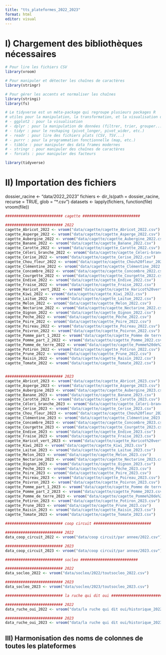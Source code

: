 ```yaml
---
title: "tts_plateformes_2022_2023"
format: html
editor: visual
---
```


# I) Chargement des bibliothèques nécessaires

```r

# Pour lire les fichiers CSV
library(vroom)

# Pour manipuler et détecter les chaînes de caractères
library(stringr)

# Pour gérer les accents et normaliser les chaînes
library(stringi)
library(fs)

# Le tidyverse est un méta-package qui regroupe plusieurs packages R
# utiles pour la manipulation, la transformation, et la visualisation de données :
# - ggplot2 : pour la visualisation
# - dplyr : pour la manipulation de données (filtrer, trier, grouper...)
# - tidyr : pour le reshaping (pivot_longer, pivot_wider, etc.)
# - readr : pour lire des fichiers plats (CSV, TSV...)
# - purrr : pour la programmation fonctionnelle (map, etc.)
# - tibble : pour manipuler des data frames modernes
# - stringr : pour manipuler des chaînes de caractères
# - forcats : pour manipuler des facteurs

library(tidyverse)

```

# II) Importation des fichiers
dossier_racine <- "data/2022_2023"
fichiers <- dir_ls(path = dossier_racine, recurse = TRUE, glob = "*.csv")
datasets <- lapply(fichiers, function(file) vroom(file))



```r

########################## cagette ########################## 

########################## 2022 
cagette_Abricot_2022 <- vroom("data/cagette/cagette_Abricot_2022.csv")
cagette_Asperge_2022 <- vroom("data/cagette/cagette_Asperge_2022.csv")
cagette_Aubergine_2022 <- vroom("data/cagette/cagette_Aubergine_2022.csv")
cagette_Banane_2022 <- vroom("data/cagette/cagette_Banane_2022.csv")
cagette_Carotte_2022 <- vroom("data/cagette/cagette_Carotte_2022.csv")
cagette_Céleri_branche_2022 <- vroom("data/cagette/cagette_Céleri-branche_2022.csv")
cagette_Cerise_2022 <- vroom("data/cagette/cagette_Cerise_2022.csv")
cagette_Chou_fleur_2022 <- vroom("data/cagette/cagette_Chou%20fleur_2022.csv")
cagette_Clémentine_2022 <- vroom("data/cagette/cagette_Clémentine_2022.csv")
cagette_Concombre_2022 <- vroom("data/cagette/cagette_Concombre_2022.csv")
cagette_Courgette_2022 <- vroom("data/cagette/cagette_Courgette_2022.csv")
cagette_Endive_2022 <- vroom("data/cagette/cagette_Endive_2022.csv")
cagette_Fraise_2022 <- vroom("data/cagette/cagette_Fraise_2022.csv")
cagette_Haricot_vert_2022 <- vroom("data/cagette/cagette_Haricot%20vert_2022.csv")
cagette_Kiwi_2022 <- vroom("data/cagette/cagette_Kiwi_2022.csv")
cagette_Laitue_2022 <- vroom("data/cagette/cagette_Laitue_2022.csv")
cagette_Melon_2022 <- vroom("data/cagette/cagette_Melon_2022.csv")
cagette_Nectarine_2022 <- vroom("data/cagette/cagette_Nectarine_2022.csv")
cagette_Oignon_2022 <- vroom("data/cagette/cagette_Oignon_2022.csv")
cagette_Peche_2022 <- vroom("data/cagette/cagette_Pêche_2022.csv")
cagette_Poire_2022 <- vroom("data/cagette/cagette_Poire_2022.csv")
cagette_Poireau_2022 <- vroom("data/cagette/cagette_Poireau_2022.csv")
cagette_Poivron_2022 <- vroom("data/cagette/cagette_Poivron_2022.csv")
cagette_Pomme_part_1_2022 <- vroom("data/cagette/cagette_Pomme de terre_2022.csv")
cagette_Pomme_part_2_2022 <- vroom("data/cagette/cagette_Pomme_2022.csv")
cagette_Pomme_de_terre_2022 <- vroom("data/cagette/cagette_Pomme%20de%20terre_2022.csv")
cagette_Potiron_2022 <- vroom("data/cagette/cagette_Potiron_2022.csv")
cagette_Prune_2022 <- vroom("data/cagette/cagette_Prune_2022.csv")
cagette_Raisin_2022 <- vroom("data/cagette/cagette_Raisin_2022.csv")
cagette_Tomate_2022 <- vroom("data/cagette/cagette_Tomate_2022.csv")


########################## 2023 
cagette_Abricot_2023 <- vroom("data/cagette/cagette_Abricot_2023.csv")
cagette_Asperge_2023 <- vroom("data/cagette/cagette_Asperge_2023.csv")
cagette_Aubergine_2023 <- vroom("data/cagette/cagette_Aubergine_2023.csv")
cagette_Banane_2023 <- vroom("data/cagette/cagette_Banane_2023.csv")
cagette_Carotte_2023 <- vroom("data/cagette/cagette_Carotte_2023.csv")
cagette_Céleri_branche_2023 <- vroom("data/cagette/cagette_Céleri-branche_2023.csv")
cagette_Cerise_2023 <- vroom("data/cagette/cagette_Cerise_2023.csv")
cagette_Chou_fleur_2023 <- vroom("data/cagette/cagette_Chou%20fleur_2023.csv")
cagette_Clémentine_2023 <- vroom("data/cagette/cagette_Clémentine_2023.csv")
cagette_Concombre_2023 <- vroom("data/cagette/cagette_Concombre_2023.csv")
cagette_Courgette_2023 <- vroom("data/cagette/cagette_Courgette_2023.csv")
cagette_Endive_2023 <- vroom("data/cagette/cagette_Endive_2023.csv")
cagette_Fraise_2023 <- vroom("data/cagette/cagette_Fraise_2023.csv")
cagette_Haricot_vert_2023 <- vroom("data/cagette/cagette_Haricot%20vert_2023.csv")
cagette_Kiwi_2023 <- vroom("data/cagette/cagette_Kiwi_2023.csv")
cagette_Laitue_2023 <- vroom("data/cagette/cagette_Laitue_2023.csv")
cagette_Melon_2023 <- vroom("data/cagette/cagette_Melon_2023.csv")
cagette_Nectarine_2023 <- vroom("data/cagette/cagette_Nectarine_2023.csv")
cagette_Oignon_2023 <- vroom("data/cagette/cagette_Oignon_2023.csv")
cagette_Peche_2023 <- vroom("data/cagette/cagette_Pêche_2023.csv")
cagette_Poire_2023 <- vroom("data/cagette/cagette_Poire_2023.csv")
cagette_Poireau_2023 <- vroom("data/cagette/cagette_Poireau_2023.csv")
cagette_Poivron_2023 <- vroom("data/cagette/cagette_Poivron_2023.csv")
cagette_Pomme_part_1_2023 <- vroom("data/cagette/cagette_Pomme de terre_2023.csv")
cagette_Pomme_part_2_2023 <- vroom("data/cagette/cagette_Pomme_2023.csv")
cagette_Pomme_de_terre_2023 <- vroom("data/cagette/cagette_Pomme%20de%20terre_2023.csv")
cagette_Potiron_2023 <- vroom("data/cagette/cagette_Potiron_2023.csv")
cagette_Prune_2023 <- vroom("data/cagette/cagette_Prune_2023.csv")
cagette_Raisin_2023 <- vroom("data/cagette/cagette_Raisin_2023.csv")
cagette_Tomate_2023 <- vroom("data/cagette/cagette_Tomate_2023.csv")

########################## coop circuit ########################## 

########################## 2022
data_coop_circuit_2022 <- vroom("data/coop circuit/par annee/2022.csv")

########################## 2023
data_coop_circuit_2023 <- vroom("data/coop circuit/par annee/2023.csv")

########################## socleo ########################## 

########################## 2022
data_socleo_2022 <- vroom("data/socleo/2022/toutsocleo_2022.csv")

########################## 2023
data_socleo_2023 <- vroom("data/socleo/2023/toutsocleo_2023.csv")

########################## la ruche qui dit oui ########################## 

########################## 2022
data_ruche_oui_2022 <- vroom("data/la ruche qui dit oui/historique_2022.csv")

########################## 2023
data_ruche_oui_2023 <- vroom("data/la ruche qui dit oui/historique_2023.csv")
```


## III) Harmonisation des noms de colonnes de toutes les plateformes
